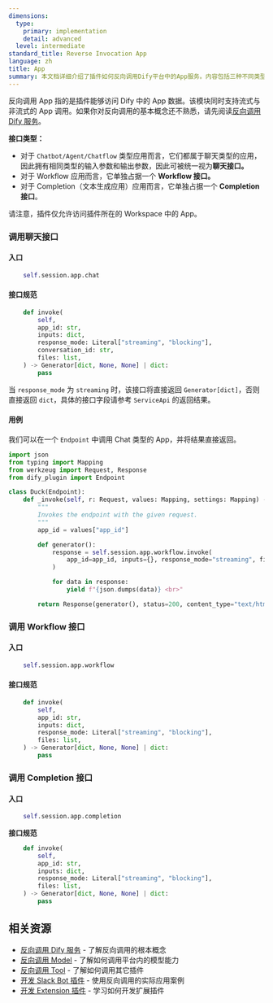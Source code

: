 ```yaml
---
dimensions:
  type:
    primary: implementation
    detail: advanced
  level: intermediate
standard_title: Reverse Invocation App
language: zh
title: App
summary: 本文档详细介绍了插件如何反向调用Dify平台中的App服务。内容包括三种不同类型的接口：聊天接口（适用于Chatbot/Agent/Chatflow类型应用）、Workflow接口和Completion接口，并提供了每种接口的入口方式、调用规范以及实际的调用示例代码。
---
```


反向调用 App 指的是插件能够访问 Dify 中的 App 数据。该模块同时支持流式与非流式的 App 调用。如果你对反向调用的基本概念还不熟悉，请先阅读[反向调用 Dify 服务](/plugin_dev_zh/9241-reverse-invocation.zh)。

**接口类型：**

* 对于 `Chatbot/Agent/Chatflow`  类型应用而言，它们都属于聊天类型的应用，因此拥有相同类型的输入参数和输出参数，因此可被统一视为**聊天接口。**
* 对于 Workflow 应用而言，它单独占据一个 **Workflow 接口。**
* 对于 Completion（文本生成应用）应用而言，它单独占据一个 **Completion 接口**。

请注意，插件仅允许访问插件所在的 Workspace 中的 App。

### 调用聊天接口

#### **入口**

```python
    self.session.app.chat
```

#### **接口规范**

```python
    def invoke(
        self,
        app_id: str,
        inputs: dict,
        response_mode: Literal["streaming", "blocking"],
        conversation_id: str,
        files: list,
    ) -> Generator[dict, None, None] | dict:
        pass
```

当 `response_mode` 为 `streaming` 时，该接口将直接返回 `Generator[dict]`，否则直接返回 `dict`，具体的接口字段请参考 `ServiceApi` 的返回结果。

#### **用例**

我们可以在一个 `Endpoint` 中调用 Chat 类型的 App，并将结果直接返回。

```python
import json
from typing import Mapping
from werkzeug import Request, Response
from dify_plugin import Endpoint

class Duck(Endpoint):
    def _invoke(self, r: Request, values: Mapping, settings: Mapping) -> Response:
        """
        Invokes the endpoint with the given request.
        """
        app_id = values["app_id"]

        def generator():
            response = self.session.app.workflow.invoke(
                app_id=app_id, inputs={}, response_mode="streaming", files=[]
            )

            for data in response:
                yield f"{json.dumps(data)} <br>"

        return Response(generator(), status=200, content_type="text/html")
```

### 调用 Workflow 接口

#### **入口**

```python
    self.session.app.workflow
```

#### **接口规范**

```python
    def invoke(
        self,
        app_id: str,
        inputs: dict,
        response_mode: Literal["streaming", "blocking"],
        files: list,
    ) -> Generator[dict, None, None] | dict:
        pass
```

### 调用 Completion 接口

#### **入口**

```python
    self.session.app.completion
```

**接口规范**

```python
    def invoke(
        self,
        app_id: str,
        inputs: dict,
        response_mode: Literal["streaming", "blocking"],
        files: list,
    ) -> Generator[dict, None, None] | dict:
        pass
```

## 相关资源

- [反向调用 Dify 服务](/plugin_dev_zh/9241-reverse-invocation.zh) - 了解反向调用的根本概念
- [反向调用 Model](/plugin_dev_zh/9242-reverse-invocation-model.zh) - 了解如何调用平台内的模型能力
- [反向调用 Tool](/plugin_dev_zh/9242-reverse-invocation-tool.zh) - 了解如何调用其它插件
- [开发 Slack Bot 插件](/plugin_dev_zh/0432-develop-a-slack-bot-plugin.zh) - 使用反向调用的实际应用案例
- [开发 Extension 插件](/plugin_dev_zh/9231-extension-plugin.zh) - 学习如何开发扩展插件